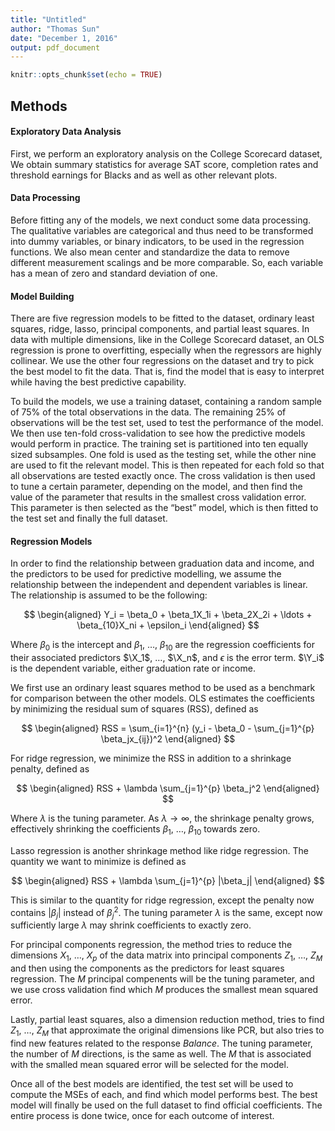 ```yaml
---
title: "Untitled"
author: "Thomas Sun"
date: "December 1, 2016"
output: pdf_document
---
```


```r
knitr::opts_chunk$set(echo = TRUE)
```

## Methods

#### Exploratory Data Analysis

First, we perform an exploratory analysis on the College Scorecard dataset, We obtain summary statistics for average SAT score, completion rates and threshold earnings for Blacks and as well as other relevant plots.

#### Data Processing

Before fitting any of the models, we next conduct some data processing. The qualitative variables are categorical and thus need to be transformed into dummy variables, or binary indicators, to be used in the regression functions. We also mean center and standardize the data to remove different measurement scalings and be more comparable. So, each variable has a mean of zero and standard deviation of one.

#### Model Building

There are five regression models to be fitted to the dataset, ordinary least squares, ridge, lasso, principal components, and partial least squares. In data with multiple dimensions, like in the College Scorecard dataset, an OLS regression is prone to overfitting, especially when the regressors are highly collinear. We use the other four regressions on the dataset and try to pick the best model to fit the data. That is, find the model that is easy to interpret while having the best predictive capability.

To build the models, we use a training dataset, containing a random sample of 75% of the total observations in the data. The remaining 25% of observations will be the test set, used to test the performance of the model. We then use ten-fold cross-validation to see how the predictive models would perform in practice. The training set is partitioned into ten equally sized subsamples. One fold is used as the testing set, while the other nine are used to fit the relevant model. This is then repeated for each fold so that all observations are tested exactly once. The cross validation is then used to tune a certain parameter, depending on the model, and then find the value of the parameter that results in the smallest cross validation error. This parameter is then selected as the "best" model, which is then fitted to the test set and finally the full dataset.

#### Regression Models

In order to find the relationship between graduation data and income, and the predictors to be used for predictive modelling, we assume the relationship between the independent and dependent variables is linear. The relationship is assumed to be the following:

$$
\begin{aligned}
Y_i = \beta_0 + \beta_1X_1i + \beta_2X_2i + \ldots + \beta_{10}X_ni + \epsilon_i
\end{aligned}
$$

Where $\beta_0$ is the intercept and $\beta_1$, ..., $\beta_{10}$ are the regression coefficients for their associated predictors $\X_1$, ..., $\X_n$, and $\epsilon$ is the error term. $\Y_i$ is the dependent variable, either graduation rate or income.

We first use an ordinary least squares method to be used as a benchmark for comparison between the other models. OLS estimates the coefficients by minimizing the residual sum of squares (RSS), defined as

$$
\begin{aligned}
RSS = \sum_{i=1}^{n} (y_i - \beta_0 - \sum_{j=1}^{p} \beta_jx_{ij})^2
\end{aligned}
$$

For ridge regression, we minimize the RSS in addition to a shrinkage penalty, defined as

$$
\begin{aligned}
RSS + \lambda \sum_{j=1}^{p} \beta_j^2
\end{aligned}
$$

Where $\lambda$ is the tuning parameter. As $\lambda \rightarrow \infty$, the shrinkage penalty grows, effectively shrinking the coefficients $\beta_1$, ..., $\beta_{10}$ towards zero.

Lasso regression is another shrinkage method like ridge regression. The quantity we want to minimize is defined as

$$
\begin{aligned}
RSS + \lambda \sum_{j=1}^{p} |\beta_j|
\end{aligned}
$$

This is similar to the quantity for ridge regression, except the penalty now contains $|\beta_j|$ instead of $\beta_j^2$. The tuning parameter $\lambda$ is the same, except now sufficiently large $\lambda$ may shrink coefficients to exactly zero. 


For principal components regression, the method tries to reduce the dimensions $X_1$, ..., $X_{p}$ of the data matrix into principal components $Z_1$, ..., $Z_{M}$ and then using the components as the predictors for least squares regression. The $M$ principal compenents will be the tuning parameter, and we use cross validation find which $M$ produces the smallest mean squared error.

Lastly, partial least squares, also a dimension reduction method, tries to find $Z_1$, ..., $Z_{M}$ that approximate the original dimensions like PCR, but also tries to find new features related to the response $Balance$. The tuning parameter, the number of $M$ directions, is the same as well. The $M$ that is associated with the smalled mean squared error will be selected for the model.

Once all of the best models are identified, the test set will be used to compute the MSEs of each, and find which model performs best. The best model will finally be used on the full dataset to find official coefficients. The entire process is done twice, once for each outcome of interest.
